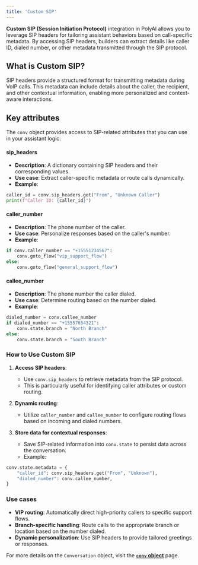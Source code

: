 ```yaml
---
title: 'Custom SIP'
---
```


**Custom SIP (Session Initiation Protocol)** integration in PolyAI allows you to leverage SIP headers for tailoring assistant behaviors based on call-specific metadata. By accessing SIP headers, builders can extract details like caller ID, dialed number, or other metadata transmitted through the SIP protocol.

## What is Custom SIP?

SIP headers provide a structured format for transmitting metadata during VoIP calls. This metadata can include details about the caller, the recipient, and other contextual information, enabling more personalized and context-aware interactions.

## Key attributes

The `conv` object provides access to SIP-related attributes that you can use in your assistant logic:

#### **sip_headers**
- **Description**: A dictionary containing SIP headers and their corresponding values.
- **Use case**: Extract caller-specific metadata or route calls dynamically.
- **Example**:

```python
caller_id = conv.sip_headers.get("From", "Unknown Caller")
print(f"Caller ID: {caller_id}")
```

#### **caller_number**
- **Description**: The phone number of the caller.
- **Use case**: Personalize responses based on the caller's number.
- **Example**:

```python
if conv.caller_number == "+15551234567":
    conv.goto_flow("vip_support_flow")
else:
    conv.goto_flow("general_support_flow")
```

#### **callee_number**
- **Description**: The phone number the caller dialed.
- **Use case**: Determine routing based on the number dialed.
- **Example**:

```python
dialed_number = conv.callee_number
if dialed_number == "+15557654321":
    conv.state.branch = "North Branch"
else:
    conv.state.branch = "South Branch"
```

### How to Use Custom SIP

1. **Access SIP headers**:
   - Use `conv.sip_headers` to retrieve metadata from the SIP protocol.
   - This is particularly useful for identifying caller attributes or custom routing.

2. **Dynamic routing**:
   - Utilize `caller_number` and `callee_number` to configure routing flows based on incoming and dialed numbers.

3. **Store data for contextual responses**:
   - Save SIP-related information into `conv.state` to persist data across the conversation.
   - Example:

```python
conv.state.metadata = {
    "caller_id": conv.sip_headers.get("From", "Unknown"),
    "dialed_number": conv.callee_number,
}
```

### Use cases

- **VIP routing**: Automatically direct high-priority callers to specific support flows.
- **Branch-specific handling**: Route calls to the appropriate branch or location based on the number dialed.
- **Dynamic personalization**: Use SIP headers to provide tailored greetings or responses.

For more details on the `Conversation` object, visit the **[`conv` object](/function/conv-object)** page.